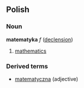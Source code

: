 ==Polish==
===Noun===
'''matematyka''' ''f'' ([[Wiktionary Appendix:Polish hard feminine noun declension|declension]])
# [[mathematics]]

===Derived terms===
* [[matematyczna]] (adjective)